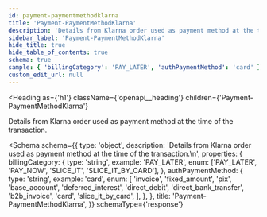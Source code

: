 ```yaml
---
id: payment-paymentmethodklarna
title: 'Payment-PaymentMethodKlarna'
description: 'Details from Klarna order used as payment method at the time of the transaction.'
sidebar_label: 'Payment-PaymentMethodKlarna'
hide_title: true
hide_table_of_contents: true
schema: true
sample: { 'billingCategory': 'PAY_LATER', 'authPaymentMethod': 'card' }
custom_edit_url: null
---
```



<Heading
  as={'h1'}
  className={'openapi__heading'}
  children={'Payment-PaymentMethodKlarna'}
></Heading>

Details from Klarna order used as payment method at the time of the transaction.

<Schema
  schema={{
    type: 'object',
    description:
      'Details from Klarna order used as payment method at the time of the transaction.\n',
    properties: {
      billingCategory: {
        type: 'string',
        example: 'PAY_LATER',
        enum: ['PAY_LATER', 'PAY_NOW', 'SLICE_IT', 'SLICE_IT_BY_CARD'],
      },
      authPaymentMethod: {
        type: 'string',
        example: 'card',
        enum: [
          'invoice',
          'fixed_amount',
          'pix',
          'base_account',
          'deferred_interest',
          'direct_debit',
          'direct_bank_transfer',
          'b2b_invoice',
          'card',
          'slice_it_by_card',
        ],
      },
    },
    title: 'Payment-PaymentMethodKlarna',
  }}
  schemaType={'response'}
></Schema>
